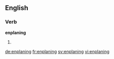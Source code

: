 ==English==

===Verb===
'''enplaning'''

# {{present participle of|enplane}}

[[de:enplaning]]
[[fr:enplaning]]
[[sv:enplaning]]
[[vi:enplaning]]
